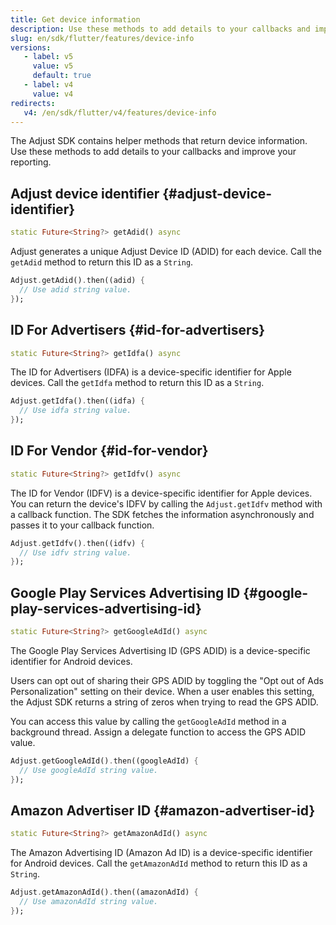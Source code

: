```yaml
---
title: Get device information
description: Use these methods to add details to your callbacks and improve your reporting.
slug: en/sdk/flutter/features/device-info
versions:
   - label: v5
     value: v5
     default: true
   - label: v4
     value: v4
redirects:
   v4: /en/sdk/flutter/v4/features/device-info
---
```


The Adjust SDK contains helper methods that return device information. Use these methods to add details to your callbacks and improve your reporting.

## Adjust device identifier {#adjust-device-identifier}

<CodeBlock title="Method signature">

```dart
static Future<String?> getAdid() async
```

</CodeBlock>

Adjust generates a unique Adjust Device ID (ADID) for each device. Call the `getAdid` method to return this ID as a `String`.

```dart
Adjust.getAdid().then((adid) {
  // Use adid string value.
});
```

## ID For Advertisers {#id-for-advertisers}

<CodeBlock title="Method signature">

```dart
static Future<String?> getIdfa() async
```

</CodeBlock>

The ID for Advertisers (IDFA) is a device-specific identifier for Apple devices. Call the `getIdfa` method to return this ID as a `String`.

```dart
Adjust.getIdfa().then((idfa) {
  // Use idfa string value.
});
```

## ID For Vendor {#id-for-vendor}

<CodeBlock title="Method signature">

```dart
static Future<String?> getIdfv() async
```

</CodeBlock>

The ID for Vendor (IDFV) is a device-specific identifier for Apple devices. You can return the device's IDFV by calling the `Adjust.getIdfv` method with a callback function. The SDK fetches the information asynchronously and passes it to your callback function.

```dart
Adjust.getIdfv().then((idfv) {
  // Use idfv string value.
});
```

## Google Play Services Advertising ID {#google-play-services-advertising-id}

<CodeBlock title="Method signature">

```dart
static Future<String?> getGoogleAdId() async
```

</CodeBlock>

The Google Play Services Advertising ID (GPS ADID) is a device-specific identifier for Android devices.

Users can opt out of sharing their GPS ADID by toggling the "Opt out of Ads Personalization" setting on their device. When a user enables this setting, the Adjust SDK returns a string of zeros when trying to read the GPS ADID.

You can access this value by calling the `getGoogleAdId` method in a background thread. Assign a delegate function to access the GPS ADID value.

```dart
Adjust.getGoogleAdId().then((googleAdId) {
  // Use googleAdId string value.
});
```

## Amazon Advertiser ID {#amazon-advertiser-id}

<CodeBlock title="Method signature">

```dart
static Future<String?> getAmazonAdId() async
```

</CodeBlock>

The Amazon Advertising ID (Amazon Ad ID) is a device-specific identifier for Android devices. Call the `getAmazonAdId` method to return this ID as a `String`.

```dart
Adjust.getAmazonAdId().then((amazonAdId) {
  // Use amazonAdId string value.
});
```
